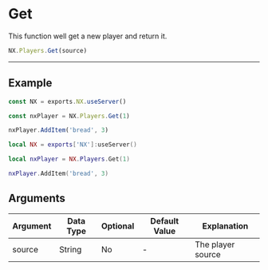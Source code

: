 
# Get

This function well get a new player and return it.

```typescript
NX.Players.Get(source)
```

---

## Example

<Tabs>
<TabItem value="ts" label="TypeScript/JavaScript">

```typescript title="/rc/server/player/player.service.ts"
const NX = exports.NX.useServer()

const nxPlayer = NX.Players.Get(1)

nxPlayer.AddItem('bread', 3)
```

</TabItem>
<TabItem value="lua" label="Lua">

```lua title="/rc/server/player/player.service.ts"
local NX = exports['NX']:useServer()

local nxPlayer = NX.Players.Get(1)

nxPlayer.AddItem('bread', 3)
```

</TabItem>
</Tabs>

## Arguments

| Argument | Data Type | Optional | Default Value | Explanation       |
| -------- | --------- | -------- | ------------- | ----------------- |
| source  | String    | No       | -             | The player source |
